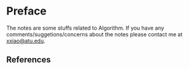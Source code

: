 # Preface {.unnumbered}
The notes are some stuffs related to Algorithm. If you have any comments/suggetions/concerns about the notes please contact me at <xxiao@atu.edu>.




## References {.unnumbered}

::: {#refs}
:::